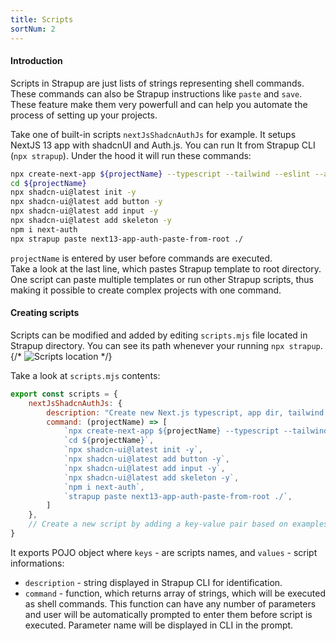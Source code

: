 ```yaml
---
title: Scripts
sortNum: 2
---
```


#### Introduction
Scripts in Strapup are just lists of strings representing shell commands. These commands can also be Strapup instructions like `paste` and `save`. These feature make them very powerfull and can help you automate the process of setting up your projects.

Take one of built-in scripts `nextJsShadcnAuthJs` for example. It setups NextJS 13 app with shadcnUI and Auth.js. You can run It from Strapup CLI (`npx strapup`). Under the hood it will run these commands:

```bash {"1"}
npx create-next-app ${projectName} --typescript --tailwind --eslint --app --no-src-dir --import-alias "@/*"
cd ${projectName}
npx shadcn-ui@latest init -y
npx shadcn-ui@latest add button -y
npx shadcn-ui@latest add input -y
npx shadcn-ui@latest add skeleton -y
npm i next-auth
npx strapup paste next13-app-auth-paste-from-root ./
```
`projectName` is entered by user before commands are executed.\
Take a look at the last line, which pastes Strapup template to root directory. One script can paste multiple templates or run other Strapup scripts, thus making it possible to create complex projects with one command.

#### Creating scripts
Scripts can be modified and added by editing `scripts.mjs` file located in Strapup directory. You can see its path whenever your running `npx strapup`.
{/* ![Scripts location](/scripts.png) */}

Take a look at `scripts.mjs` contents:
```js {"1"}
export const scripts = {
    nextJsShadcnAuthJs: {
        description: "Create new Next.js typescript, app dir, tailwind, no src dir, shadcn, basic Auth.js",
        command: (projectName) => [
            `npx create-next-app ${projectName} --typescript --tailwind --eslint --app --no-src-dir --import-alias "@/*"`,
            `cd ${projectName}`,
            `npx shadcn-ui@latest init -y`,
            `npx shadcn-ui@latest add button -y`,
            `npx shadcn-ui@latest add input -y`,
            `npx shadcn-ui@latest add skeleton -y`,
            `npm i next-auth`,
            `strapup paste next13-app-auth-paste-from-root ./`,
        ]
    },
    // Create a new script by adding a key-value pair based on examples above.
}
```
It exports POJO object where `keys` - are scripts names, and `values` - script informations:
- `description` - string displayed in Strapup CLI for identification.
- `command` - function, which returns array of strings, which will be executed as shell commands.
  This function can have any number of parameters and user will be automatically prompted to enter them before script is executed. Parameter name will be displayed in CLI in the prompt.
